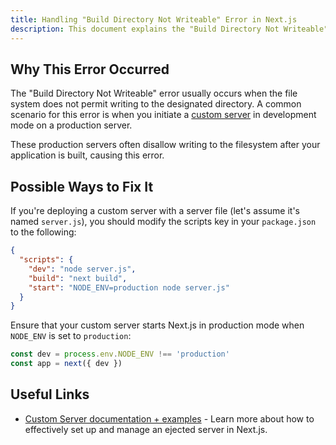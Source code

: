 ```yaml
---
title: Handling "Build Directory Not Writeable" Error in Next.js
description: This document explains the "Build Directory Not Writeable" error in Next.js and provides a solution to resolve this issue.
---
```


## Why This Error Occurred

The "Build Directory Not Writeable" error usually occurs when the file system does not permit writing to the designated directory. A common scenario for this error is when you initiate a [custom server](/docs/pages/building-your-application/configuring/custom-server) in development mode on a production server.

These production servers often disallow writing to the filesystem after your application is built, causing this error.

## Possible Ways to Fix It

If you're deploying a custom server with a server file (let's assume it's named `server.js`), you should modify the scripts key in your `package.json` to the following:

```json filename="package.json"
{
  "scripts": {
    "dev": "node server.js",
    "build": "next build",
    "start": "NODE_ENV=production node server.js"
  }
}
```

Ensure that your custom server starts Next.js in production mode when `NODE_ENV` is set to `production`:

```js filename="server.js"
const dev = process.env.NODE_ENV !== 'production'
const app = next({ dev })
```

## Useful Links

- [Custom Server documentation + examples](/docs/pages/building-your-application/configuring/custom-server) - Learn more about how to effectively set up and manage an ejected server in Next.js.
